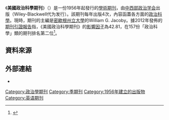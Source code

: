 {{Infobox journal
| title = 美國政治科學期刊<br/>{{lang|en|''American Journal of Political Science''}}
| cover =
| discipline = [[政治科學|政治科學]]
| language     = [[英文|英文]]
| abbreviation = Am. J. Polit. Sci..
| formernames = 中西部政治科學期刊
| publisher = Wiley-Blackwell
| country = 美國
| editor = William G. Jacoby
| frequency = 季刊
| history = 1956年至今
| impact = 2.81
| impact-year = 2012
| openaccess =
| website = http://www.ajps.org/
| ISSN = 0092-5853
}}

《'''美國政治科學期刊'''》（{{lang|en|''American Journal of Political Science''}}）是一份1956年起發行的[[學術期刊|學術期刊]]，由[[中西部政治学会|中西部政治学会]]出版（Wiley-Blackwell代为发行）。該期刊每年出版4次，內容函蓋各方面的[[政治科學|政治科學]]。現時，期刊的主編是[[密歇根州立大學|密歇根州立大學]]的William G. Jacoby。據2012年發佈的[[期刊引證報告|期刊引證報告]]指，《美國政治科學期刊》的[[影響因子|影響因子]]為42.81，在157份「政治科學」類的期刊排名第二位<ref>{{cite web|url=http://www.wiley.com/bw/journal.asp?ref=0092-5853|title=American Journal of Political Science – Journal Information|format=|work=|accessdate=2009-08-29|deadurl=yes|archiveurl=https://web.archive.org/web/20090822120238/http://www.wiley.com/bw/journal.asp?ref=0092-5853|archivedate=2009-08-22}}</ref>。

== 資料來源 ==
{{reflist}}

== 外部連結 ==
* {{Official|1=http://www.ajps.org/}}

[[Category:政治學期刊|Category:政治學期刊]]
[[Category:季期刊|Category:季期刊]]
[[Category:1956年建立的出版物|Category:1956年建立的出版物]]
[[Category:英语期刊|Category:英语期刊]]
{{Academic-journal-stub}}